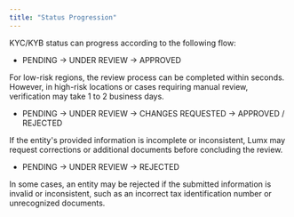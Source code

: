 ```yaml
---
title: "Status Progression"
---
```


KYC/KYB status can progress according to the following flow:

* PENDING → UNDER REVIEW → APPROVED

For low-risk regions, the review process can be completed within seconds. However, in high-risk locations or cases requiring manual review, verification may take 1 to 2 business days.

* PENDING → UNDER REVIEW → CHANGES REQUESTED → APPROVED / REJECTED

If the entity's provided information is incomplete or inconsistent, Lumx may request corrections or additional documents before concluding the review.

* PENDING → UNDER REVIEW → REJECTED

In some cases, an entity may be rejected if the submitted information is invalid or inconsistent, such as an incorrect tax identification number or unrecognized documents.